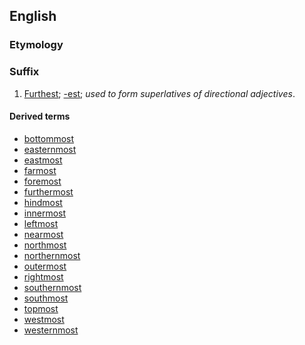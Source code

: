 ==English==

===Etymology===
{{back-form|foremost}}

===Suffix===
{{infl|en|suffix|head=-[[most]]}}

# [[furthest|Furthest]]; [[-est]]; ''used to form superlatives of directional adjectives''.

====Derived terms====
* [[bottommost]]
* [[easternmost]]
* [[eastmost]]
* [[farmost]]
* [[foremost]]
* [[furthermost]]
* [[hindmost]]
* [[innermost]]
* [[leftmost]]
* [[nearmost]]
* [[northmost]]
* [[northernmost]]
* [[outermost]]
* [[rightmost]]
* [[southernmost]]
* [[southmost]]
* [[topmost]]
* [[westmost]]
* [[westernmost]]